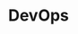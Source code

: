 ---
title: DevOps
id: secure-devops
description: ''
slug: /secure-devops 
keywords: 
 - faq
 - help
pagination_next: null
pagination_prev: null
last_update: 
   date: 03/29/2023
   author: Patricia McPhee
draft: true
doc_type: overview
displayed_sidebar: secureWorkforceSidebar
---